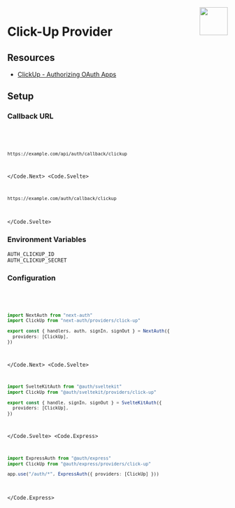 
<img align="right" src="/img/providers/clickup.svg" height="64" width="64" />

# Click-Up Provider

## Resources

- [ClickUp - Authorizing OAuth Apps](https://clickup.com/api/developer-portal/authentication#oauth-flow)

## Setup

### Callback URL

<Code>
  <Code.Next>

```bash
https://example.com/api/auth/callback/clickup
```

  </Code.Next>
  <Code.Svelte>

```bash
https://example.com/auth/callback/clickup
```

  </Code.Svelte>
</Code>

### Environment Variables

```
AUTH_CLICKUP_ID
AUTH_CLICKUP_SECRET
```

### Configuration

<Code>
  <Code.Next>

```ts filename="/auth.ts"
import NextAuth from "next-auth"
import ClickUp from "next-auth/providers/click-up"

export const { handlers, auth, signIn, signOut } = NextAuth({
  providers: [ClickUp],
})
```

  </Code.Next>
  <Code.Svelte>

```ts filename="/src/auth.ts"
import SvelteKitAuth from "@auth/sveltekit"
import ClickUp from "@auth/sveltekit/providers/click-up"

export const { handle, signIn, signOut } = SvelteKitAuth({
  providers: [ClickUp],
})
```

  </Code.Svelte>
  <Code.Express>

```ts filename="/src/app.ts"
import ExpressAuth from "@auth/express"
import ClickUp from "@auth/express/providers/click-up"

app.use("/auth/*", ExpressAuth({ providers: [ClickUp] }))
```

  </Code.Express>
</Code>
